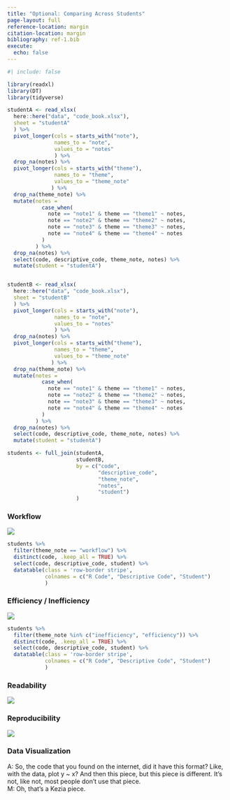```yaml
---
title: "Optional: Comparing Across Students"
page-layout: full
reference-location: margin
citation-location: margin
bibliography: ref-1.bib
execute: 
  echo: false
---
```


```r
#| include: false

library(readxl)
library(DT)
library(tidyverse)

studentA <- read_xlsx(
  here::here("data", "code_book.xlsx"), 
  sheet = "studentA"
  ) %>% 
  pivot_longer(cols = starts_with("note"), 
               names_to = "note", 
               values_to = "notes"
               ) %>% 
  drop_na(notes) %>% 
  pivot_longer(cols = starts_with("theme"),
               names_to = "theme", 
               values_to = "theme_note"
              ) %>% 
  drop_na(theme_note) %>% 
  mutate(notes = 
           case_when(
             note == "note1" & theme == "theme1" ~ notes, 
             note == "note2" & theme == "theme2" ~ notes,
             note == "note3" & theme == "theme3" ~ notes,
             note == "note4" & theme == "theme4" ~ notes
           )
         ) %>% 
  drop_na(notes) %>% 
  select(code, descriptive_code, theme_note, notes) %>% 
  mutate(student = "studentA")


studentB <- read_xlsx(
  here::here("data", "code_book.xlsx"), 
  sheet = "studentB"
  ) %>% 
  pivot_longer(cols = starts_with("note"), 
               names_to = "note", 
               values_to = "notes"
               ) %>% 
  drop_na(notes) %>% 
  pivot_longer(cols = starts_with("theme"),
               names_to = "theme", 
               values_to = "theme_note"
              ) %>% 
  drop_na(theme_note) %>% 
  mutate(notes = 
           case_when(
             note == "note1" & theme == "theme1" ~ notes, 
             note == "note2" & theme == "theme2" ~ notes,
             note == "note3" & theme == "theme3" ~ notes,
             note == "note4" & theme == "theme4" ~ notes
           )
         ) %>% 
  drop_na(notes) %>% 
  select(code, descriptive_code, theme_note, notes) %>% 
  mutate(student = "studentA")

students <- full_join(studentA, 
                      studentB, 
                      by = c("code", 
                             "descriptive_code",
                             "theme_note",
                             "notes",
                             "student")
                      )
```

### Workflow

<!-- How code comments were used between the two students -->
<!-- How objects were inspected in the code vs. in the console -->

::: {.column-margin}
![](images/workflow.png)
:::

```r
students %>% 
  filter(theme_note == "workflow") %>%
  distinct(code, .keep_all = TRUE) %>% 
  select(code, descriptive_code, student) %>% 
  datatable(class = 'row-border stripe', 
            colnames = c("R Code", "Descriptive Code", "Student")
            )

```


### Efficiency / Inefficiency

<!-- Repeated tasks differences between students -->

::: {.column-margin}
![](images/efficient.png)
:::

```r
students %>% 
  filter(theme_note %in% c("inefficiency", "efficiency")) %>%
  distinct(code, .keep_all = TRUE) %>% 
  select(code, descriptive_code, student) %>% 
  datatable(class = 'row-border stripe', 
            colnames = c("R Code", "Descriptive Code", "Student")
            )
```



### Readability 

<!-- Use of whitespace around delimiters, named arguments, new lines for long code  -->

::: {.column-margin}
![](images/read.png)
:::

### Reproducibility

<!-- No data loading code in Student A -->
<!-- Student A had code that wouldn't run (required a package be loaded but wasn't until later, reference to non-existant objects) -->

<!-- Student B had all used functions / data sourced in to R script -->
<!-- Still, the project would be difficult to share as there was a mix of full paths -->
<!-- and relative paths which another user would need to modify -->
<!-- Keep in mind RStudio projects were not a thing when these students were completing their project -->

::: {.column-margin}
![](images/reproduce.png)
:::

### Data Visualization

<!-- They both rotate their y-axis labels -- artifact of instruction -->
A: So, the code that you found on the internet, did it have this format? Like, with the data, plot y ~ x? And then this piece, but this piece is different. It’s not, like not, most people don’t use that piece.  
M: Oh, that’s a Kezia piece. 
